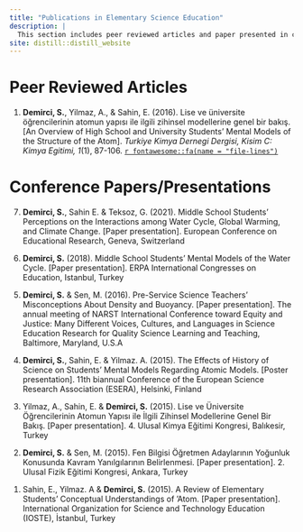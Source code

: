 ```yaml
---
title: "Publications in Elementary Science Education"
description: |
  This section includes peer reviewed articles and paper presented in conferences.
site: distill::distill_website
---
```


# Peer Reviewed Articles

<p>
1. **Demirci, S.**, Yilmaz, A., & Sahin, E. (2016). Lise ve üniversite öğrencilerinin atomun yapısı ile ilgili zihinsel modellerine genel bir bakış. [An Overview of High School and University Students' Mental Models of the Structure of the Atom]. *Turkiye Kimya Dernegi Dergisi, Kisim C: Kimya Egitimi, 1*(1), 87-106. <a href = "https://dergipark.org.tr/en/pub/jotcsc/issue/30533/330312" target="_blank"> `r fontawesome::fa(name = "file-lines")`</a>
</p>



# Conference Papers/Presentations


<p>
7. **Demirci, S.**, Sahin E. & Teksoz, G. (2021). Middle School Students’ Perceptions on the Interactions among Water Cycle, Global Warming, and Climate Change. [Paper presentation]. European Conference on Educational Research, Geneva, Switzerland 
</p>

<p>
6. **Demirci, S.** (2018). Middle School Students’ Mental Models of the Water Cycle. [Paper presentation]. ERPA International Congresses on Education, Istanbul, Turkey
</p>

<p>
5. **Demirci, S.** & Sen, M. (2016). Pre-Service Science Teachers' Misconceptions About Density and Buoyancy. [Paper presentation]. The annual meeting of NARST International Conference toward Equity and Justice: Many Different Voices, Cultures, and Languages in Science Education Research for Quality Science Learning and Teaching, Baltimore, Maryland, U.S.A 
</p>

<p>
4. **Demirci, S.**, Sahin, E. & Yilmaz. A. (2015). The Effects of History of Science on Students’ Mental Models Regarding Atomic Models. [Poster presentation]. 11th biannual Conference of the European Science Research Association (ESERA), Helsinki, Finland
</p>

<p>
3. Yilmaz, A., Sahin, E. & **Demirci, S.** (2015). Lise ve Üniversite Öğrencilerinin Atomun Yapısı ile İlgili Zihinsel Modellerine Genel Bir Bakış. [Paper presentation]. 4. Ulusal Kimya Eğitimi Kongresi, Balıkesir, Turkey 
</p>

<p>
2. **Demirci, S.** & Sen, M. (2015). Fen Bilgisi Öğretmen Adaylarının Yoğunluk Konusunda Kavram Yanılgılarının Belirlenmesi. [Paper presentation]. 2. Ulusal Fizik Eğitimi Kongresi, Ankara, Turkey 
</p>

<p>
1. Sahin, E., Yilmaz. A & **Demirci, S.** (2015). A Review of Elementary Students’ Conceptual Understandings of ‘Atom. [Paper presentation]. International Organization for Science and Technology Education (IOSTE), İstanbul, Turkey
</p>